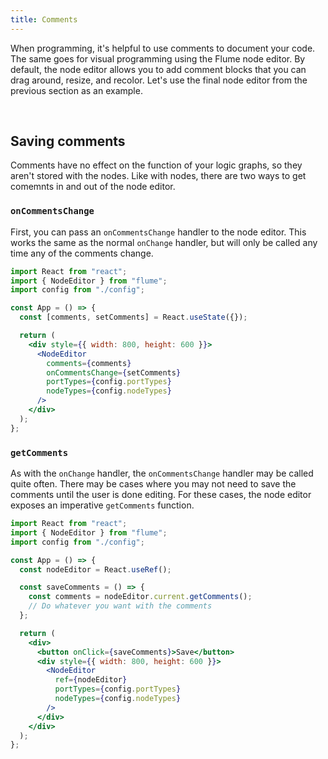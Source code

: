 ```yaml
---
title: Comments
---
```



When programming, it's helpful to use comments to document your code. The same goes for visual programming using the Flume node editor. By default, the node editor allows you to add comment blocks that you can drag around, resize, and recolor. Let's use the final node editor from the previous section as an example.

<div style={{ width: "100%", height: 600, color: "#000" }}>
  <CommentsEditor />
</div>

<br />

## Saving comments

Comments have no effect on the function of your logic graphs, so they aren't stored with the nodes. Like with nodes, there are two ways to get comemnts in and out of the node editor.

### `onCommentsChange`

First, you can pass an `onCommentsChange` handler to the node editor. This works the same as the normal `onChange` handler, but will only be called any time any of the comments change.

```jsx
import React from "react";
import { NodeEditor } from "flume";
import config from "./config";

const App = () => {
  const [comments, setComments] = React.useState({});

  return (
    <div style={{ width: 800, height: 600 }}>
      <NodeEditor
        comments={comments}
        onCommentsChange={setComments}
        portTypes={config.portTypes}
        nodeTypes={config.nodeTypes}
      />
    </div>
  );
};
```

### `getComments`

As with the `onChange` handler, the `onCommentsChange` handler may be called quite often. There may be cases where you may not need to save the comments until the user is done editing. For these cases, the node editor exposes an imperative `getComments` function.

```jsx
import React from "react";
import { NodeEditor } from "flume";
import config from "./config";

const App = () => {
  const nodeEditor = React.useRef();

  const saveComments = () => {
    const comments = nodeEditor.current.getComments();
    // Do whatever you want with the comments
  };

  return (
    <div>
      <button onClick={saveComments}>Save</button>
      <div style={{ width: 800, height: 600 }}>
        <NodeEditor
          ref={nodeEditor}
          portTypes={config.portTypes}
          nodeTypes={config.nodeTypes}
        />
      </div>
    </div>
  );
};
```
